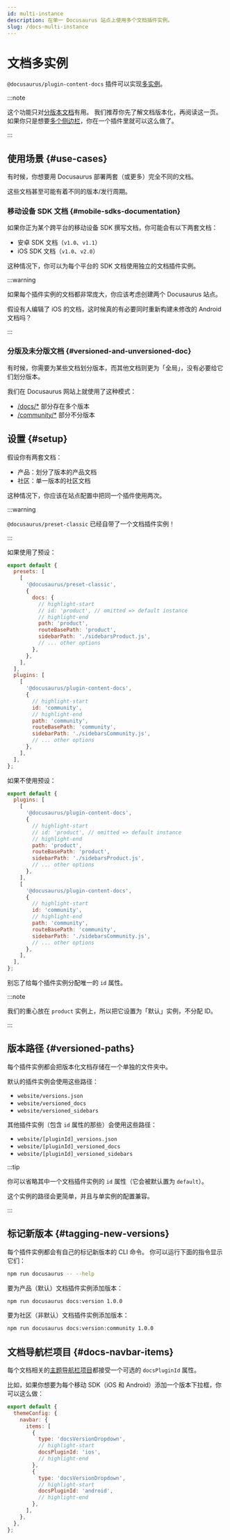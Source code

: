 ```yaml
---
id: multi-instance
description: 在单一 Docusaurus 站点上使用多个文档插件实例。
slug: /docs-multi-instance
---
```


# 文档多实例

`@docusaurus/plugin-content-docs` 插件可以实现[多实例](../../using-plugins.mdx#multi-instance-plugins-and-plugin-ids)。

:::note

这个功能只对[分版本文档](./versioning.mdx)有用。 我们推荐你先了解文档版本化，再阅读这一页。 如果你只是想要[多个侧边栏](./sidebar/multiple-sidebars.mdx)，你在一个插件里就可以这么做了。

:::

## 使用场景 {#use-cases}

有时候，你想要用 Docusaurus 部署两套（或更多）完全不同的文档。

这些文档甚至可能有着不同的版本/发行周期。

### 移动设备 SDK 文档 {#mobile-sdks-documentation}

如果你正为某个跨平台的移动设备 SDK 撰写文档，你可能会有以下两套文档：

- 安卓 SDK 文档（`v1.0`、`v1.1`）
- iOS SDK 文档（`v1.0`、`v2.0`）

这种情况下，你可以为每个平台的 SDK 文档使用独立的文档插件实例。

:::warning

如果每个插件实例的文档都非常庞大，你应该考虑创建两个 Docusaurus 站点。

假设有人编辑了 iOS 的文档，这时候真的有必要同时重新构建未修改的 Android 文档吗？

:::

### 分版及未分版文档 {#versioned-and-unversioned-doc}

有时候，你需要为某些文档划分版本，而其他文档则更为「全局」，没有必要给它们划分版本。

我们在 Docusaurus 网站上就使用了这种模式：

- [/docs/\*](/docs) 部分存在多个版本
- [/community/\*](/community/support) 部分不分版本

## 设置 {#setup}

假设你有两套文档：

- 产品：划分了版本的产品文档
- 社区：单一版本的社区文档

这种情况下，你应该在站点配置中把同一个插件使用两次。

:::warning

`@docusaurus/preset-classic` 已经自带了一个文档插件实例！

:::

如果使用了预设：

```js title="docusaurus.config.js"
export default {
  presets: [
    [
      '@docusaurus/preset-classic',
      {
        docs: {
          // highlight-start
          // id: 'product', // omitted => default instance
          // highlight-end
          path: 'product',
          routeBasePath: 'product',
          sidebarPath: './sidebarsProduct.js',
          // ... other options
        },
      },
    ],
  ],
  plugins: [
    [
      '@docusaurus/plugin-content-docs',
      {
        // highlight-start
        id: 'community',
        // highlight-end
        path: 'community',
        routeBasePath: 'community',
        sidebarPath: './sidebarsCommunity.js',
        // ... other options
      },
    ],
  ],
};
```

如果不使用预设：

```js title="docusaurus.config.js"
export default {
  plugins: [
    [
      '@docusaurus/plugin-content-docs',
      {
        // highlight-start
        // id: 'product', // omitted => default instance
        // highlight-end
        path: 'product',
        routeBasePath: 'product',
        sidebarPath: './sidebarsProduct.js',
        // ... other options
      },
    ],
    [
      '@docusaurus/plugin-content-docs',
      {
        // highlight-start
        id: 'community',
        // highlight-end
        path: 'community',
        routeBasePath: 'community',
        sidebarPath: './sidebarsCommunity.js',
        // ... other options
      },
    ],
  ],
};
```

别忘了给每个插件实例分配唯一的 `id` 属性。

:::note

我们的重心放在 `product` 实例上，所以把它设置为「默认」实例，不分配 ID。

:::

## 版本路径 {#versioned-paths}

每个插件实例都会把版本化文档存储在一个单独的文件夹中。

默认的插件实例会使用这些路径：

- `website/versions.json`
- `website/versioned_docs`
- `website/versioned_sidebars`

其他插件实例（包含 `id` 属性的那些）会使用这些路径：

- `website/[pluginId]_versions.json`
- `website/[pluginId]_versioned_docs`
- `website/[pluginId]_versioned_sidebars`

:::tip

你可以省略其中一个文档插件实例的 `id` 属性（它会被默认置为 `default`）。

这个实例的路径会更简单，并且与单实例的配置兼容。

:::

## 标记新版本 {#tagging-new-versions}

每个插件实例都会有自己的标记新版本的 CLI 命令。 你可以运行下面的指令显示它们：

```bash npm2yarn
npm run docusaurus -- --help
```

要为产品（默认）文档插件实例添加版本：

```bash npm2yarn
npm run docusaurus docs:version 1.0.0
```

要为社区（非默认）文档插件实例添加版本：

```bash npm2yarn
npm run docusaurus docs:version:community 1.0.0
```

## 文档导航栏项目 {#docs-navbar-items}

每个文档相关的[主题导航栏项目](../../api/themes/theme-configuration.mdx#navbar)都接受一个可选的 `docsPluginId` 属性。

比如，如果你想要为每个移动 SDK（iOS 和 Android）添加一个版本下拉框，你可以这么做：

```js title="docusaurus.config.js"
export default {
  themeConfig: {
    navbar: {
      items: [
        {
          type: 'docsVersionDropdown',
          // highlight-start
          docsPluginId: 'ios',
          // highlight-end
        },
        {
          type: 'docsVersionDropdown',
          // highlight-start
          docsPluginId: 'android',
          // highlight-end
        },
      ],
    },
  },
};
```

